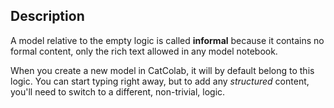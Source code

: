 
## Description

A model relative to the empty logic is called **informal** because it contains no formal content, only the rich text allowed in any model notebook.

When you create a new model in CatColab, it will by default belong to this logic.
You can start typing right away, but to add any *structured* content, you'll need to switch to a different, non-trivial, logic.
